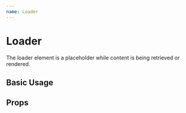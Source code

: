 ```yaml
---
name: Loader
---
```




# Loader

The loader element is a placeholder while content is being retrieved or
rendered.

## Basic Usage

<Playground>
  <GuideExample>
    <Loader />
  </GuideExample>
  <GuideExample label="with text">
    <Loader text="Loading..." />
  </GuideExample>
</Playground>

## Props

<PropsTable of={Loader} />
